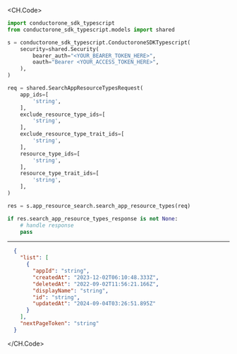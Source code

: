 
<CH.Code>
```python SearchAppResourceTypes.py
import conductorone_sdk_typescript
from conductorone_sdk_typescript.models import shared

s = conductorone_sdk_typescript.ConductoroneSDKTypescript(
    security=shared.Security(
        bearer_auth="<YOUR_BEARER_TOKEN_HERE>",
        oauth="Bearer <YOUR_ACCESS_TOKEN_HERE>",
    ),
)

req = shared.SearchAppResourceTypesRequest(
    app_ids=[
        'string',
    ],
    exclude_resource_type_ids=[
        'string',
    ],
    exclude_resource_type_trait_ids=[
        'string',
    ],
    resource_type_ids=[
        'string',
    ],
    resource_type_trait_ids=[
        'string',
    ],
)

res = s.app_resource_search.search_app_resource_types(req)

if res.search_app_resource_types_response is not None:
    # handle response
    pass
```
---

```json Example Response
  {
    "list": [
      {
        "appId": "string",
        "createdAt": "2023-12-02T06:10:48.333Z",
        "deletedAt": "2022-09-02T11:56:21.166Z",
        "displayName": "string",
        "id": "string",
        "updatedAt": "2024-09-04T03:26:51.895Z"
      }
    ],
    "nextPageToken": "string"
  }
```
</CH.Code>
